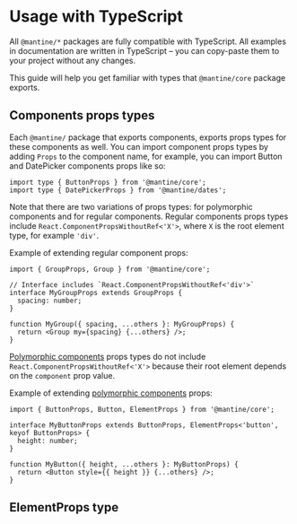 

# Usage with TypeScript

All `@mantine/*` packages are fully compatible with TypeScript. All examples in documentation
are written in TypeScript – you can copy-paste them to your project without any changes.

This guide will help you get familiar with types that `@mantine/core` package exports.

## Components props types

Each `@mantine/` package that exports components, exports props types for these components as well.
You can import component props types by adding `Props` to the component name,
for example, you can import Button and DatePicker components props like so:

```tsx
import type { ButtonProps } from '@mantine/core';
import type { DatePickerProps } from '@mantine/dates';
```

Note that there are two variations of props types: for polymorphic components and for regular components.
Regular components props types include `React.ComponentPropsWithoutRef<'X'>`, where `X` is the root element
type, for example `'div'`.

Example of extending regular component props:

```tsx
import { GroupProps, Group } from '@mantine/core';

// Interface includes `React.ComponentPropsWithoutRef<'div'>`
interface MyGroupProps extends GroupProps {
  spacing: number;
}

function MyGroup({ spacing, ...others }: MyGroupProps) {
  return <Group my={spacing} {...others} />;
}
```

[Polymorphic components](/guides/polymorphic) props types do not include `React.ComponentPropsWithoutRef<'X'>`
because their root element depends on the `component` prop value.

Example of extending [polymorphic components](/guides/polymorphic) props:

```tsx
import { ButtonProps, Button, ElementProps } from '@mantine/core';

interface MyButtonProps extends ButtonProps, ElementProps<'button', keyof ButtonProps> {
  height: number;
}

function MyButton({ height, ...others }: MyButtonProps) {
  return <Button style={{ height }} {...others} />;
}
```

## ElementProps type
